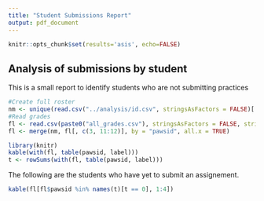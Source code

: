 ```yaml
---
title: "Student Submissions Report"
output: pdf_document
---
```


```r
knitr::opts_chunk$set(results='asis', echo=FALSE)
```

## Analysis of submissions by student

This is a small report to identify students who are not submitting practices

```r
#Create full roster
nm <- unique(read.csv("../analysis/id.csv", stringsAsFactors = FALSE)[ , 2:5])
#Read grades
fl <- read.csv(paste0("all_grades.csv"), stringsAsFactors = FALSE, strip.white = TRUE)
fl <- merge(nm, fl[, c(3, 11:12)], by = "pawsid", all.x = TRUE)

```


```r
library(knitr)
kable(with(fl, table(pawsid, label)))
t <- rowSums(with(fl, table(pawsid, label)))
```

\pagebreak

The following are the students who have yet to submit an assignement.

```r
kable(fl[fl$pawsid %in% names(t)[t == 0], 1:4])
```

